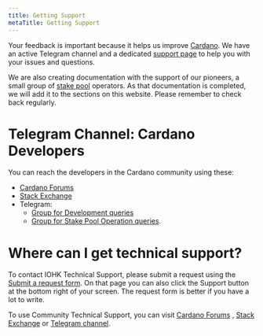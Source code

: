 ```yaml
---
title: Getting Support
metaTitle: Getting Support
---
```


Your feedback is important because it helps us improve [Cardano](https://github.com/input-output-hk/cardano-documentation/pull/163). We have an
active Telegram channel and a dedicated
[support page](https://iohk.zendesk.com/) to help you with your issues and
questions.

We are also creating documentation with the support of our pioneers, a small
group of [stake pool](https://docs.cardano.org/core-concepts/stake-pools) operators. As that documentation is completed, we will add
it to the sections on this website. Please remember to check back regularly.

# Telegram Channel: Cardano Developers

You can reach the developers in the Cardano community using these:
- [Cardano Forums](https://forum.cardano.org/c/developers/)
- [Stack Exchange](https://cardano.stackexchange.com/)
- Telegram:
  - [Group for Development queries](https://t.me/CardanoDevelopersOfficial)
  - [Group for Stake Pool Operation queries](https://t.me/CardanoStakePoolWorkgroup).

# Where can I get technical support?

To contact IOHK Technical Support, please submit a request using the [Submit a request form](https://iohk.zendesk.com/hc/en-us/requests/new). On that page you can also click the Support button at the bottom right of your screen. The request form is better if you have a lot to write.

To use Community Technical Support, you can visit [Cardano Forums](https://forum.cardano.org/c/english/communitytechnicalsupport) , [Stack Exchange](https://cardano.stackexchange.com/) or [Telegram channel](https://t.me/CardanoCommunityTechSupport).
